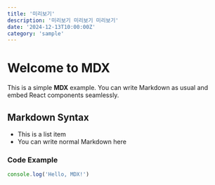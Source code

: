 ```yaml
---
title: '미리보기'
description: '미리보기 미리보기 미리보기'
date: '2024-12-13T10:00:00Z'
category: 'sample'
---
```


# Welcome to MDX

This is a simple **MDX** example. You can write Markdown as usual and embed React components seamlessly.

## Markdown Syntax

- This is a list item
- You can write normal Markdown here

### Code Example

```javascript
console.log('Hello, MDX!')
```
